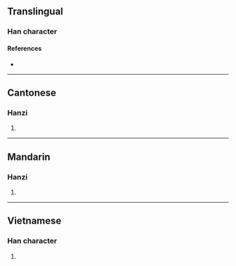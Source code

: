 {{character info}}
==Translingual==

===Han character===
{{Han char|rn=86|rad=火|as=08|sn=12|four=|canj=FOIP|ids=⿰火念}}

====References====
* {{Han ref|kx=0675.191|hdz=32210.021|uh=713E|ud=28990}}

----

==Cantonese==

===Hanzi===
{{yue-hanzi|jyut=[[nam4]]|y=nam4}}

# {{rfdef|yue|sort=火08}}

----

==Mandarin==

===Hanzi===
{{cmn-hanzi|pin=[[niǎn]] ([[nian3]])|wg=nien<sup>3</sup>}}

# {{rfdef|cmn|sort=火08}}

----

==Vietnamese==

===Han character===
{{vi-hantu|nám|rs=火08}}

# {{rfdef|vi|sort=火08}}